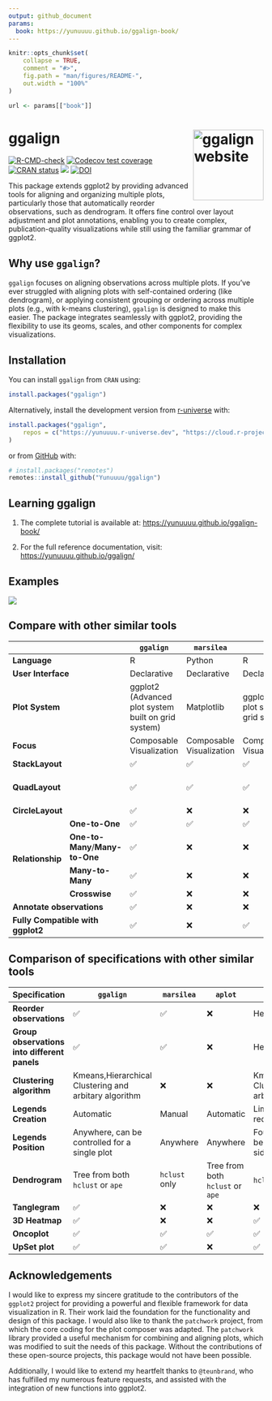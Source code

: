 ```yaml
---
output: github_document
params: 
  book: https://yunuuuu.github.io/ggalign-book/
---
```


<!-- README.md is generated from README.Rmd. Please edit that file -->

```r
knitr::opts_chunk$set(
    collapse = TRUE,
    comment = "#>",
    fig.path = "man/figures/README-",
    out.width = "100%"
)
```

```r
url <- params[["book"]]
```

# ggalign <a href="https://yunuuuu.github.io/ggalign/"><img src="man/figures/logo.png" align="right" height="139" alt="ggalign website" /></a>
<!-- badges: start -->
[![R-CMD-check](https://github.com/Yunuuuu/ggalign/actions/workflows/R-CMD-check.yaml/badge.svg)](https://github.com/Yunuuuu/ggalign/actions/workflows/R-CMD-check.yaml)
[![Codecov test coverage](https://codecov.io/gh/Yunuuuu/ggalign/branch/main/graph/badge.svg)](https://app.codecov.io/gh/Yunuuuu/ggalign?branch=main)
[![CRAN status](https://www.r-pkg.org/badges/version/ggalign)](https://CRAN.R-project.org/package=ggalign)
[![](https://cranlogs.r-pkg.org/badges/ggalign)](https://cran.r-project.org/package=ggalign)
[![DOI](https://zenodo.org/badge/828195668.svg)](https://doi.org/10.5281/zenodo.14825328)
<!-- badges: end -->

This package extends ggplot2 by providing advanced tools for aligning and
organizing multiple plots, particularly those that automatically reorder
observations, such as dendrogram. It offers fine control over layout adjustment
and plot annotations, enabling you to create complex, publication-quality
visualizations while still using the familiar grammar of ggplot2. 

## Why use `ggalign`?
`ggalign` focuses on aligning observations across multiple plots. If you've ever
struggled with aligning plots with self-contained ordering (like dendrogram), or
applying consistent grouping or ordering across multiple plots (e.g., with
k-means clustering), `ggalign` is designed to make this easier. The package
integrates seamlessly with ggplot2, providing the flexibility to use its geoms,
scales, and other components for complex visualizations. 

## Installation

You can install `ggalign` from `CRAN` using:
```r
install.packages("ggalign")
```

Alternatively, install the development version from
[r-universe](https://yunuuuu.r-universe.dev/ggalign) with:

```r
install.packages("ggalign",
    repos = c("https://yunuuuu.r-universe.dev", "https://cloud.r-project.org")
)
```

or from [GitHub](https://github.com/Yunuuuu/ggalign) with:
```r
# install.packages("remotes")
remotes::install_github("Yunuuuu/ggalign")
```

## Learning ggalign

 1. The complete tutorial is available at: <https://yunuuuu.github.io/ggalign-book/>

 2. For the full reference documentation, visit: <https://yunuuuu.github.io/ggalign/>

## Examples
![](man/figures/overview.png)

## Compare with other similar tools
```{=html}
<table class="table"><thead>
    <tr>
        <th colspan="2"></th>
        <th> <code>ggalign</code> </th>
        <th> <code>marsilea</code> </th>
        <th> <code>aplot</code> </th>
        <th> <code>ComplexHeatmap</code> </th>
    </tr></thead>
<tbody>
    <tr>
        <td colspan="2"> <strong>Language</strong> </td>
        <td>R</td>
        <td>Python</td>
        <td>R</td>
        <td>R</td>
    </tr>
    <tr>
        <td colspan="2"> <strong>User Interface</strong> </td>
        <td>Declarative</td>
        <td>Declarative</td>
        <td>Declarative+Functional</td>
        <td>Functional</td>
    </tr>
    <tr>
        <td colspan="2"> <strong>Plot System</strong> </td>
        <td>ggplot2 (Advanced plot system built on grid system)</td>
        <td>Matplotlib</td>
        <td>ggplot2 (Advanced plot system built on grid system)</td>
        <td>grid</td>
    </tr>
    <tr>
        <td colspan="2"> <strong>Focus</strong> </td>
        <td>Composable Visualization</td>
        <td>Composable Visualization</td>
        <td>Composable Visualization</td>
        <td>Heatmap</td>
    </tr>
    <tr>
        <td colspan="2"> <strong>StackLayout</strong> </td>
        <td>✅</td>
        <td>✅</td>
        <td>✅</td>
        <td>✅</td>
    </tr>
    <tr>
        <td colspan="2"> <strong>QuadLayout</strong> </td>
        <td>✅</td>
        <td>✅</td>
        <td>✅</td>
        <td>Heatmap Only (discrete variables)</td>
    </tr>
    <tr>
        <td colspan="2"> <strong>CircleLayout</strong> </td>
        <td>✅</td>
        <td>❌</td>
        <td>❌</td>
        <td>❌</td>
    </tr>
    <tr>
        <td rowspan="4"> <strong>Relationship</strong> </td>
        <td> <strong>One-to-One</strong> </td>
        <td>✅</td>
        <td>✅</td>
        <td>✅</td>
        <td>✅</td>
    </tr>
    <tr>
        <td> <strong>One-to-Many</strong>/<strong>Many-to-One</strong> </td>
        <td>✅</td>
        <td>❌</td>
        <td>❌</td>
        <td>❌</td>
    </tr>
    <tr>
        <td> <strong>Many-to-Many</strong> </td>
        <td>✅</td>
        <td>❌</td>
        <td>❌</td>
        <td>❌</td>
    </tr>
    <tr>
        <td> <strong>Crosswise</strong> </td>
        <td>✅</td>
        <td>❌</td>
        <td>❌</td>
        <td>❌</td>
    </tr>
    <tr>
        <td colspan="2"> <strong>Annotate observations</strong> </td>
        <td>✅</td>
        <td>❌</td>
        <td>❌</td>
        <td>✅</td>
    </tr>
    <tr>
        <td colspan="2"> <strong>Fully Compatible with ggplot2</strong> </td>
        <td>✅</td>
        <td>❌</td>
        <td>✅</td>
        <td>❌</td>
    </tr>
</tbody></table>
```

## Comparison of specifications with other similar tools
| Specification                                | `ggalign`                                             | `marsilea`    | `aplot`                          | `ComplexHeatmap`                                      |
| -------------------------------------------- | ----------------------------------------------------- | ------------- | -------------------------------- | ----------------------------------------------------- |
| **Reorder observations**                     | ✅                                                    | ✅            | ❌                               | Heatmap Only                                          |
| **Group observations into different panels** | ✅                                                    | ✅            | ❌                               | Heatmap Only                                          |
| **Clustering algorithm**                     | Kmeans,Hierarchical Clustering and arbitary algorithm | ❌            | ❌                               | Kmeans,Hierarchical Clustering and arbitary algorithm |
| **Legends Creation**                         | Automatic                                             | Manual        | Automatic                        | Limited automatic, requires manual add                |
| **Legends Position**                         | Anywhere, can be controlled for a single plot         | Anywhere      | Anywhere                         | Four sides, can only be placed on one side at a time  |
| **Dendrogram**                               | Tree from both `hclust` or `ape`                      | `hclust` only | Tree from both `hclust` or `ape` | `hclust` only                                         |
| **Tanglegram**                               | ✅                                                    | ❌            | ❌                               | ❌                                                    |
| **3D Heatmap**                               | ✅                                                    | ❌            | ❌                               | ✅                                                    |
| **Oncoplot**                                 | ✅                                                    | ✅            | ✅                               | ✅                                                    |
| **UpSet plot**                               | ✅                                                    | ✅            | ❌                               | ✅                                                    |

## Acknowledgements
I would like to express my sincere gratitude to the contributors of the
`ggplot2` project for providing a powerful and flexible framework for data
visualization in R. Their work laid the foundation for the functionality and
design of this package. I would also like to thank the `patchwork` project, from
which the core coding for the plot composer was adapted. The `patchwork` library
provided a useful mechanism for combining and aligning plots, which was modified
to suit the needs of this package. Without the contributions of these
open-source projects, this package would not have been possible.

Additionally, I would like to extend my heartfelt thanks to `@teunbrand`, who
has fulfilled my numerous feature requests, and assisted with the integration of
new functions into ggplot2.
